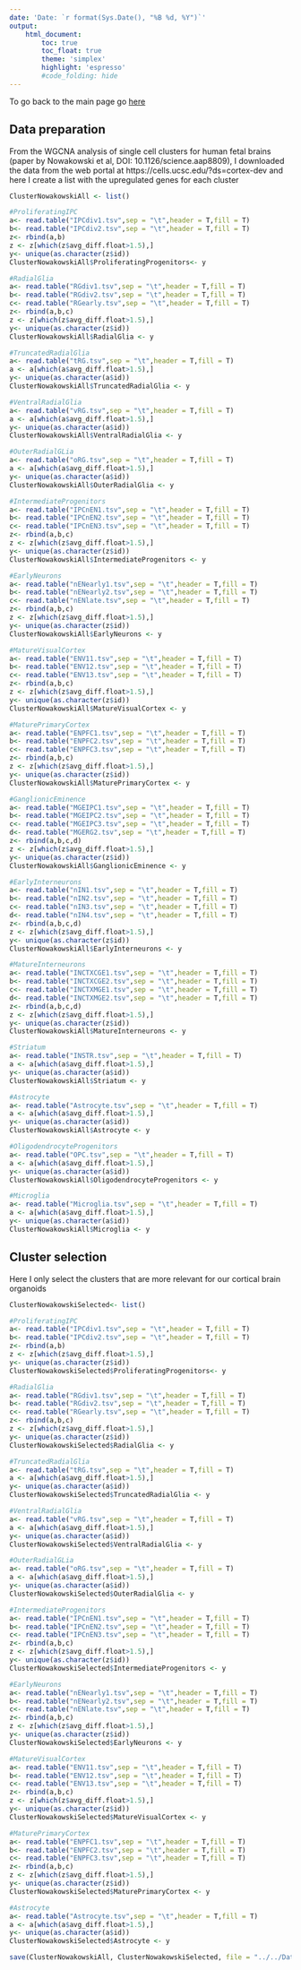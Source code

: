 ```yaml
---
date: 'Date: `r format(Sys.Date(), "%B %d, %Y")`'
output:
    html_document:
        toc: true
        toc_float: true
        theme: 'simplex'
        highlight: 'espresso'
        #code_folding: hide
---
```



To go back to the main page go [here](../../Overlap.html)


## Data preparation

From the WGCNA analysis of single cell clusters for human fetal brains (paper by Nowakowski et al, DOI: 10.1126/science.aap8809), I downloaded the data from the web portal at https://cells.ucsc.edu/?ds=cortex-dev and here I create a list with the upregulated genes for each cluster

```r
ClusterNowakowskiAll <- list()

#ProliferatingIPC
a<- read.table("IPCdiv1.tsv",sep = "\t",header = T,fill = T)
b<- read.table("IPCdiv2.tsv",sep = "\t",header = T,fill = T)
z<- rbind(a,b)
z <- z[which(z$avg_diff.float>1.5),]
y<- unique(as.character(z$id))
ClusterNowakowskiAll$ProliferatingProgenitors<- y

#RadialGlia
a<- read.table("RGdiv1.tsv",sep = "\t",header = T,fill = T)
b<- read.table("RGdiv2.tsv",sep = "\t",header = T,fill = T)
c<- read.table("RGearly.tsv",sep = "\t",header = T,fill = T)
z<- rbind(a,b,c)
z <- z[which(z$avg_diff.float>1.5),]
y<- unique(as.character(z$id))
ClusterNowakowskiAll$RadialGlia <- y

#TruncatedRadialGlia
a<- read.table("tRG.tsv",sep = "\t",header = T,fill = T)
a <- a[which(a$avg_diff.float>1.5),]
y<- unique(as.character(a$id))
ClusterNowakowskiAll$TruncatedRadialGlia <- y

#VentralRadialGlia
a<- read.table("vRG.tsv",sep = "\t",header = T,fill = T)
a <- a[which(a$avg_diff.float>1.5),]
y<- unique(as.character(a$id))
ClusterNowakowskiAll$VentralRadialGlia <- y

#OuterRadialGLia
a<- read.table("oRG.tsv",sep = "\t",header = T,fill = T)
a <- a[which(a$avg_diff.float>1.5),]
y<- unique(as.character(a$id))
ClusterNowakowskiAll$OuterRadialGlia <- y

#IntermediateProgenitors
a<- read.table("IPCnEN1.tsv",sep = "\t",header = T,fill = T)
b<- read.table("IPCnEN2.tsv",sep = "\t",header = T,fill = T)
c<- read.table("IPCnEN3.tsv",sep = "\t",header = T,fill = T)
z<- rbind(a,b,c)
z <- z[which(z$avg_diff.float>1.5),]
y<- unique(as.character(z$id))
ClusterNowakowskiAll$IntermediateProgenitors <- y

#EarlyNeurons
a<- read.table("nENearly1.tsv",sep = "\t",header = T,fill = T)
b<- read.table("nENearly2.tsv",sep = "\t",header = T,fill = T)
c<- read.table("nENlate.tsv",sep = "\t",header = T,fill = T)
z<- rbind(a,b,c)
z <- z[which(z$avg_diff.float>1.5),]
y<- unique(as.character(z$id))
ClusterNowakowskiAll$EarlyNeurons <- y

#MatureVisualCortex
a<- read.table("ENV11.tsv",sep = "\t",header = T,fill = T)
b<- read.table("ENV12.tsv",sep = "\t",header = T,fill = T)
c<- read.table("ENV13.tsv",sep = "\t",header = T,fill = T)
z<- rbind(a,b,c)
z <- z[which(z$avg_diff.float>1.5),]
y<- unique(as.character(z$id))
ClusterNowakowskiAll$MatureVisualCortex <- y

#MaturePrimaryCortex
a<- read.table("ENPFC1.tsv",sep = "\t",header = T,fill = T)
b<- read.table("ENPFC2.tsv",sep = "\t",header = T,fill = T)
c<- read.table("ENPFC3.tsv",sep = "\t",header = T,fill = T)
z<- rbind(a,b,c)
z <- z[which(z$avg_diff.float>1.5),]
y<- unique(as.character(z$id))
ClusterNowakowskiAll$MaturePrimaryCortex <- y

#GanglionicEminence
a<- read.table("MGEIPC1.tsv",sep = "\t",header = T,fill = T)
b<- read.table("MGEIPC2.tsv",sep = "\t",header = T,fill = T)
c<- read.table("MGEIPC3.tsv",sep = "\t",header = T,fill = T)
d<- read.table("MGERG2.tsv",sep = "\t",header = T,fill = T)
z<- rbind(a,b,c,d)
z <- z[which(z$avg_diff.float>1.5),]
y<- unique(as.character(z$id))
ClusterNowakowskiAll$GanglionicEminence <- y

#EarlyInterneurons
a<- read.table("nIN1.tsv",sep = "\t",header = T,fill = T)
b<- read.table("nIN2.tsv",sep = "\t",header = T,fill = T)
c<- read.table("nIN3.tsv",sep = "\t",header = T,fill = T)
d<- read.table("nIN4.tsv",sep = "\t",header = T,fill = T)
z<- rbind(a,b,c,d)
z <- z[which(z$avg_diff.float>1.5),]
y<- unique(as.character(z$id))
ClusterNowakowskiAll$EarlyInterneurons <- y

#MatureInterneurons
a<- read.table("INCTXCGE1.tsv",sep = "\t",header = T,fill = T)
b<- read.table("INCTXCGE2.tsv",sep = "\t",header = T,fill = T)
c<- read.table("INCTXMGE1.tsv",sep = "\t",header = T,fill = T)
d<- read.table("INCTXMGE2.tsv",sep = "\t",header = T,fill = T)
z<- rbind(a,b,c,d)
z <- z[which(z$avg_diff.float>1.5),]
y<- unique(as.character(z$id))
ClusterNowakowskiAll$MatureInterneurons <- y

#Striatum
a<- read.table("INSTR.tsv",sep = "\t",header = T,fill = T)
a <- a[which(a$avg_diff.float>1.5),]
y<- unique(as.character(a$id))
ClusterNowakowskiAll$Striatum <- y

#Astrocyte
a<- read.table("Astrocyte.tsv",sep = "\t",header = T,fill = T)
a <- a[which(a$avg_diff.float>1.5),]
y<- unique(as.character(a$id))
ClusterNowakowskiAll$Astrocyte <- y

#OligodendrocyteProgenitors
a<- read.table("OPC.tsv",sep = "\t",header = T,fill = T)
a <- a[which(a$avg_diff.float>1.5),]
y<- unique(as.character(a$id))
ClusterNowakowskiAll$OligodendrocyteProgenitors <- y

#Microglia
a<- read.table("Microglia.tsv",sep = "\t",header = T,fill = T)
a <- a[which(a$avg_diff.float>1.5),]
y<- unique(as.character(a$id))
ClusterNowakowskiAll$Microglia <- y
```

## Cluster selection
Here I only select the clusters that are more relevant for our cortical brain organoids
```r
ClusterNowakowskiSelected<- list()

#ProliferatingIPC
a<- read.table("IPCdiv1.tsv",sep = "\t",header = T,fill = T)
b<- read.table("IPCdiv2.tsv",sep = "\t",header = T,fill = T)
z<- rbind(a,b)
z <- z[which(z$avg_diff.float>1.5),]
y<- unique(as.character(z$id))
ClusterNowakowskiSelected$ProliferatingProgenitors<- y

#RadialGlia
a<- read.table("RGdiv1.tsv",sep = "\t",header = T,fill = T)
b<- read.table("RGdiv2.tsv",sep = "\t",header = T,fill = T)
c<- read.table("RGearly.tsv",sep = "\t",header = T,fill = T)
z<- rbind(a,b,c)
z <- z[which(z$avg_diff.float>1.5),]
y<- unique(as.character(z$id))
ClusterNowakowskiSelected$RadialGlia <- y

#TruncatedRadialGlia
a<- read.table("tRG.tsv",sep = "\t",header = T,fill = T)
a <- a[which(a$avg_diff.float>1.5),]
y<- unique(as.character(a$id))
ClusterNowakowskiSelected$TruncatedRadialGlia <- y

#VentralRadialGlia
a<- read.table("vRG.tsv",sep = "\t",header = T,fill = T)
a <- a[which(a$avg_diff.float>1.5),]
y<- unique(as.character(a$id))
ClusterNowakowskiSelected$VentralRadialGlia <- y

#OuterRadialGLia
a<- read.table("oRG.tsv",sep = "\t",header = T,fill = T)
a <- a[which(a$avg_diff.float>1.5),]
y<- unique(as.character(a$id))
ClusterNowakowskiSelected$OuterRadialGlia <- y

#IntermediateProgenitors
a<- read.table("IPCnEN1.tsv",sep = "\t",header = T,fill = T)
b<- read.table("IPCnEN2.tsv",sep = "\t",header = T,fill = T)
c<- read.table("IPCnEN3.tsv",sep = "\t",header = T,fill = T)
z<- rbind(a,b,c)
z <- z[which(z$avg_diff.float>1.5),]
y<- unique(as.character(z$id))
ClusterNowakowskiSelected$IntermediateProgenitors <- y

#EarlyNeurons
a<- read.table("nENearly1.tsv",sep = "\t",header = T,fill = T)
b<- read.table("nENearly2.tsv",sep = "\t",header = T,fill = T)
c<- read.table("nENlate.tsv",sep = "\t",header = T,fill = T)
z<- rbind(a,b,c)
z <- z[which(z$avg_diff.float>1.5),]
y<- unique(as.character(z$id))
ClusterNowakowskiSelected$EarlyNeurons <- y

#MatureVisualCortex
a<- read.table("ENV11.tsv",sep = "\t",header = T,fill = T)
b<- read.table("ENV12.tsv",sep = "\t",header = T,fill = T)
c<- read.table("ENV13.tsv",sep = "\t",header = T,fill = T)
z<- rbind(a,b,c)
z <- z[which(z$avg_diff.float>1.5),]
y<- unique(as.character(z$id))
ClusterNowakowskiSelected$MatureVisualCortex <- y

#MaturePrimaryCortex
a<- read.table("ENPFC1.tsv",sep = "\t",header = T,fill = T)
b<- read.table("ENPFC2.tsv",sep = "\t",header = T,fill = T)
c<- read.table("ENPFC3.tsv",sep = "\t",header = T,fill = T)
z<- rbind(a,b,c)
z <- z[which(z$avg_diff.float>1.5),]
y<- unique(as.character(z$id))
ClusterNowakowskiSelected$MaturePrimaryCortex <- y

#Astrocyte
a<- read.table("Astrocyte.tsv",sep = "\t",header = T,fill = T)
a <- a[which(a$avg_diff.float>1.5),]
y<- unique(as.character(a$id))
ClusterNowakowskiSelected$Astrocyte <- y

save(ClusterNowakowskiAll, ClusterNowakowskiSelected, file = "../../Data/Nowakowski_et_al.RData")
```



